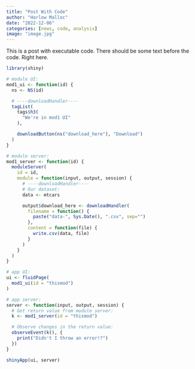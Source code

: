 ```yaml
---
title: "Post With Code"
author: "Harlow Malloc"
date: "2022-12-06"
categories: [news, code, analysis]
image: "image.jpg"
---
```


This is a post with executable code. There should be some text before the code. Right here.

```r
library(shiny)

# module UI:
mod1_ui <- function(id) {
  ns <- NS(id)

  # ----downloadHandler----
  tagList(
    tags$h3(
      "We're in mod1 UI"
    ),

    downloadButton(ns("download_here"), "Download")
  )
}

# module server:
mod1_server <- function(id) {
  moduleServer(
    id = id, 
    module = function(input, output, session) {
      # ----downloadHandler----
      # Our dataset:
      data <- mtcars

      output$download_here <- downloadHandler(
        filename = function() {
          paste("data-", Sys.Date(), ".csv", sep="")
        },
        content = function(file) {
          write.csv(data, file)
        }
      )
    }
  )
}

# app UI:
ui <- fluidPage(
  mod1_ui(id = "thismod")
)

# app server:
server <- function(input, output, session) {
  # Get return value from module server:
  k <- mod1_server(id = "thismod")

  # Observe changes in the return value:
  observeEvent(k(), {
    print("Didn't I throw an error!?")
  })
}

shinyApp(ui, server)

```
